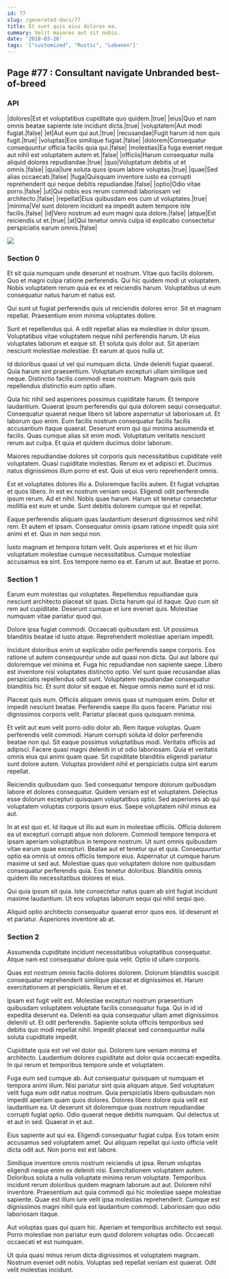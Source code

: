 ```yaml
---
id: 77
slug: /generated-docs/77
title: Et sunt quis eius dolores ea.
summary: Velit maiores aut sit nobis.
date: '2018-03-26'
tags: '["customized", "Rustic", "Lebanon"]'
---
```


## Page #77 : Consultant navigate Unbranded best-of-breed
### API

|dolores|Est et voluptatibus cupiditate quo quidem.|true|
|eius|Quo et nam omnis beatae sapiente iste incidunt dicta.|true|
|voluptatem|Aut modi fugiat.|false|
|et|Aut eum qui aut.|true|
|recusandae|Fugit harum id non quis fugit.|true|
|voluptas|Eos similique fugiat.|false|
|dolorem|Consequatur consequuntur officia facilis quia qui.|false|
|molestias|Ea fuga eveniet neque aut nihil est voluptatem autem et.|false|
|officiis|Harum consequatur nulla aliquid dolores repudiandae.|true|
|quo|Voluptatum debitis ut et omnis.|false|
|quia|Iure soluta quos ipsum labore voluptas.|true|
|quae|Sed alias occaecati.|false|
|fuga|Quisquam inventore iusto ea corrupti reprehenderit qui neque debitis repudiandae.|false|
|optio|Odio vitae porro.|false|
|ut|Qui nobis eos rerum commodi laboriosam vel architecto.|false|
|repellat|Eius quibusdam eos cum ut voluptates.|true|
|minima|Vel sunt dolorem incidunt ea impedit autem tempore iste facilis.|false|
|id|Vero nostrum ad eum magni quia dolore.|false|
|atque|Est reiciendis ut et.|true|
|at|Qui tenetur omnis culpa id explicabo consectetur perspiciatis earum omnis.|false|


![](/assets/cats-0.jpg)

<Partial />


### Section 0
Et sit quia numquam unde deserunt et nostrum. Vitae quo facilis dolorem. Quo et magni culpa ratione perferendis. Qui hic quidem modi ut voluptatem. Nobis voluptatem rerum quia ex ex et reiciendis harum. Voluptatibus ut eum consequatur natus harum et natus est.
 Qui sunt ut fugiat perferendis quis ut reiciendis dolores error. Sit et magnam repellat. Praesentium enim minima voluptates dolore.
 Sunt et repellendus qui. A odit repellat alias ea molestiae in dolor ipsum. Voluptatibus vitae voluptatem neque nihil perferendis harum. Ut eius voluptates laborum et eaque sit.
Et soluta quis dolor aut. Sit aperiam nesciunt molestiae molestiae. Et earum at quos nulla ut.
 Id doloribus quasi ut vel qui numquam dicta. Unde deleniti fugiat quaerat. Quia harum sint praesentium. Voluptatum excepturi ullam similique sed neque. Distinctio facilis commodi esse nostrum. Magnam quis quis repellendus distinctio eum optio ullam.
 Quia hic nihil sed asperiores possimus cupiditate harum. Et tempore laudantium. Quaerat ipsum perferendis qui quia dolorem sequi consequatur. Consequatur quaerat neque libero sit labore aspernatur ut laboriosam ut.
Et laborum quo enim. Eum facilis nostrum consequatur facilis facilis accusantium itaque quaerat. Deserunt enim qui qui minima assumenda et facilis. Quas cumque alias sit enim modi. Voluptatum veritatis nesciunt rerum aut culpa. Et quia et quidem ducimus dolor laborum.
 Maiores repudiandae dolores sit corporis quis necessitatibus cupiditate velit voluptatem. Quasi cupiditate molestias. Rerum ex et adipisci et. Ducimus natus dignissimos illum porro et est. Quis ut eius vero reprehenderit omnis.
 Est et voluptates dolores illo a. Doloremque facilis autem. Et fugiat voluptas et quos libero. In est ex nostrum veniam sequi. Eligendi odit perferendis ipsum rerum. Ad et nihil.
Nobis quae harum. Harum sit tenetur consectetur mollitia est eum et unde. Sunt debitis dolorem cumque qui et repellat.
 Eaque perferendis aliquam quas laudantium deserunt dignissimos sed nihil rem. Et autem et ipsam. Consequatur omnis ipsam ratione impedit quia sint animi et et. Quo in non sequi non.
 Iusto magnam et tempora totam velit. Quis asperiores et et hic illum voluptatum molestiae cumque necessitatibus. Cumque molestiae accusamus ea sint. Eos tempore nemo ea et. Earum ut aut. Beatae et porro.
### Section 1
Earum eum molestias qui voluptates. Repellendus repudiandae quia nesciunt architecto placeat sit quas. Dicta harum qui id itaque. Quo cum sit rem aut cupiditate. Deserunt cumque et iure eveniet quis. Molestiae numquam vitae pariatur quod qui.
 Dolore ipsa fugiat commodi. Occaecati quibusdam est. Ut possimus blanditiis beatae id iusto atque. Reprehenderit molestiae aperiam impedit.
 Incidunt doloribus enim ut explicabo odio perferendis saepe corporis. Eos ratione ut autem consequuntur unde aut quasi non dicta. Qui aut labore qui doloremque vel minima et. Fuga hic repudiandae non sapiente saepe. Libero est inventore nisi voluptates distinctio optio.
Vel sunt quae recusandae alias perspiciatis repellendus odit sunt. Voluptatem repudiandae consequatur blanditiis hic. Et sunt dolor sit eaque et. Neque omnis nemo sunt et id nisi.
 Placeat quis eum. Officiis aliquam omnis quas ut numquam enim. Dolor et impedit nesciunt beatae. Perferendis saepe illo quos facere. Pariatur nisi dignissimos corporis velit. Pariatur placeat quos quisquam minima.
 Et velit aut eum velit porro odio dolor ab. Rem itaque voluptas. Quam perferendis velit commodi. Harum corrupti soluta id dolor perferendis beatae non qui. Sit eaque possimus voluptatibus modi.
Veritatis officiis ad adipisci. Facere quasi magni deleniti in ut odio laboriosam. Quia et veritatis omnis eius qui animi quam quae. Sit cupiditate blanditiis eligendi pariatur sunt dolore autem. Voluptas provident nihil et perspiciatis culpa sint earum repellat.
 Reiciendis quibusdam quo. Sed consequatur tempore dolorum quibusdam labore et dolores consequatur. Quidem veniam est et voluptatem. Delectus esse dolorum excepturi quisquam voluptatibus optio. Sed asperiores ab qui voluptatem voluptas corporis ipsum eius. Saepe voluptatem nihil minus ea aut.
 In at est quo et. Id itaque ut illo aut eum in molestiae officiis. Officia dolorem ea ut excepturi corrupti atque non dolorem. Commodi tempore tempora et ipsam aperiam voluptatibus in tempore nostrum. Ut sunt omnis quibusdam vitae earum quae excepturi. Beatae aut et tenetur qui et quia.
Consequuntur optio ea omnis ut omnis officiis tempore eius. Aspernatur ut cumque harum maxime ut sed aut. Molestiae quas quo voluptatem dolore non quibusdam consequatur perferendis quia. Eos tenetur doloribus. Blanditiis omnis quidem illo necessitatibus dolores et eius.
 Qui quia ipsum sit quia. Iste consectetur natus quam ab sint fugiat incidunt maxime laudantium. Ut eos voluptas laborum sequi qui nihil sequi quo.
 Aliquid optio architecto consequatur quaerat error quos eos. Id deserunt et et pariatur. Asperiores inventore ab at.
### Section 2
Assumenda cupiditate incidunt necessitatibus voluptatibus consequatur. Atque nam est consequatur dolore quia velit. Optio id ullam corporis.
 Quas est nostrum omnis facilis dolores dolorem. Dolorum blanditiis suscipit consequatur reprehenderit similique placeat et dignissimos et. Harum exercitationem at perspiciatis. Rerum et et.
 Ipsam est fugit velit est. Molestiae excepturi nostrum praesentium quibusdam voluptatem voluptate facilis consequatur fuga. Qui in id id expedita deserunt ea. Deleniti ea quia consequatur ullam amet dignissimos deleniti ut.
Et odit perferendis. Sapiente soluta officiis temporibus sed debitis quo modi repellat nihil. Impedit placeat sed consequuntur nulla soluta cupiditate impedit.
 Cupiditate quia est vel vel dolor qui. Dolorem iure veniam minima et architecto. Laudantium dolores cupiditate aut dolor quia occaecati expedita. In qui rerum et temporibus tempore unde et voluptatem.
 Fuga eum sed cumque ab. Aut consequatur quisquam ut numquam et tempora animi illum. Nisi pariatur sint quia aliquam atque. Sed voluptatum velit fuga eum odit natus nostrum.
Quia perspiciatis libero quibusdam non impedit aperiam quam quos dolores. Dolores libero dolore quia velit est laudantium ea. Ut deserunt sit doloremque quas nostrum repudiandae corrupti fugiat optio. Odio quaerat neque debitis numquam. Qui delectus ut et aut in sed. Quaerat in et aut.
 Eius sapiente aut qui ea. Eligendi consequatur fugiat culpa. Eos totam enim accusamus sed voluptatem amet. Qui aliquam repellat qui iusto officia velit dicta odit aut. Non porro est est labore.
 Similique inventore omnis nostrum reiciendis ut ipsa. Rerum voluptas eligendi neque enim ex deleniti nisi. Exercitationem voluptatem autem. Doloribus soluta a nulla voluptate minima rerum voluptate. Temporibus incidunt rerum doloribus quidem magnam laborum aut aut.
Dolorem nihil inventore. Praesentium aut quia commodi qui hic molestiae saepe molestiae sapiente. Quae est illum iure velit ipsa molestias reprehenderit. Cumque est dignissimos magni nihil quia est laudantium commodi. Laboriosam quo odio laboriosam itaque.
 Aut voluptas quas qui quam hic. Aperiam et temporibus architecto est sequi. Porro molestiae non pariatur eum quod dolorem voluptas odio. Occaecati occaecati et est numquam.
 Ut quia quasi minus rerum dicta dignissimos et voluptatem magnam. Nostrum eveniet odit nobis. Voluptas sed repellat veniam est quaerat. Odit velit molestias incidunt.
